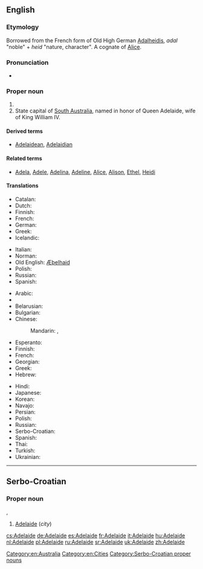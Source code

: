 {{also|Adélaïde}}
==English==

{{wikipedia}}

===Etymology===
Borrowed from the French form of Old High German [[Adalheidis]], ''adal'' "noble" + ''heid'' "nature, character". A cognate of [[Alice]].

===Pronunciation===
* {{IPA|/ˈædəleɪd/|lang=en}}

===Proper noun===
{{en-proper noun}}

# {{given name|female|from=Germanic}}
# State capital of [[South Australia]], named in honor of Queen Adelaide, wife of King William IV.

====Derived terms====
* [[Adelaidean]], [[Adelaidian]]

====Related terms====
* [[Adela]], [[Adele]], [[Adelina]], [[Adeline]], [[Alice]], [[Alison]], [[Ethel]], [[Heidi]]

====Translations====
{{trans-top|female given name}}
* Catalan: {{t-|ca|Adelaida|f}}
* Dutch: {{t-|nl|Adelheid|f}}
* Finnish: {{t+|fi|Aada}}
* French: {{t+|fr|Adélaïde|f}}
* German: {{t+|de|Adelheid|f}}
* Greek: {{t-|el|Αδελαΐδα|f|tr=Adelaḯda}}
* Icelandic: {{t+|is|Aðalheiður}}
{{trans-mid}}
* Italian: {{t+|it|Adelaide}}
* Norman: {{tø|roa-nor|Délaïde|f}}
* Old English: [[Æþelhaid]]
* Polish: {{t+|pl|Adelajda|f}}
* Russian: {{t+|ru|Аделаида|f|tr=Adɛlaída}}
* Spanish: {{t+|es|Adelaida|f}}
{{trans-bottom}}

{{trans-top|state capital of South Australia}}
* Arabic: {{t-|ar|أديليد|m|tr='adiliid}}
* {{trreq|hy}}
* Belarusian: {{t-|be|Адэлаіда|f|tr=Adelaída}}
* Bulgarian: {{t-|bg|Аделейд|m|tr=Ádelejd}}
* Chinese:
*: Mandarin: {{t|cmn|阿德萊德|sc=Hani}},  {{t|cmn|阿德莱德|tr=Ādéláidé|sc=Hani}}
* Esperanto: {{t-|eo|Adelajdo}}
* Finnish: {{t-|fi|Adelaide}}
* French: {{t+|fr|Adélaïde}}
* Georgian: {{t-|ka|ადელაიდა|tr=adelaida|sc=Geor}}
* Greek: {{t-|el|Αδελαΐδα|f|tr=Adelaḯda}}
* Hebrew: {{t-|he|אדלייד}}
{{trans-mid}}
* Hindi: {{t-|hi|एडिलेड|tr=eḍileḍ}}
* Japanese: {{t-|ja|アデレード|tr=Aderēdo}}
* Korean: {{t-|ko|애들레이드|tr=Aedeulleideu|sc=Hang}}
* Navajo: {{tø|nv|Aadeeladii}}
* Persian: {{t-|fa|آدلاید}}
* Polish: {{t+|pl|Adelajda|f}}
* Russian: {{t+|ru|Аделаида|f|tr=Adɛlaída}}
* Serbo-Croatian: {{t-|sh|Adelaide|m}}
* Spanish: {{t+|es|Adelaida|f}}
* Thai: {{t-|th|แอดิเลด|tr=ae-dì-lâyt}}
* Turkish: {{t-|tr|Adelaide}}
* Ukrainian: {{t-|uk|Аделаїда|f|tr=Adelajída}}
{{trans-bottom}}

[[Category:en:Australia]]
[[Category:en:Cities]]

----

==Serbo-Croatian==

===Proper noun===
{{head|sh|noun|sc=Latn|no known Cyrillic variant}} {{m}}, {{f}}

# [[#English|Adelaide]] (''city'')

[[Category:Serbo-Croatian proper nouns]]

[[cs:Adelaide]]
[[de:Adelaide]]
[[es:Adelaide]]
[[fr:Adelaide]]
[[it:Adelaide]]
[[hu:Adelaide]]
[[nl:Adelaide]]
[[pl:Adelaide]]
[[ru:Adelaide]]
[[sr:Adelaide]]
[[uk:Adelaide]]
[[zh:Adelaide]]